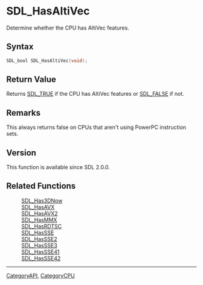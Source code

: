 = SDL_HasAltiVec =

Determine whether the CPU has AltiVec features.

== Syntax ==

<syntaxhighlight lang='c'>
SDL_bool SDL_HasAltiVec(void);
</syntaxhighlight>

== Return Value ==

Returns [[SDL_TRUE]] if the CPU has AltiVec features or [[SDL_FALSE]] if
not.

== Remarks ==

This always returns false on CPUs that aren't using PowerPC instruction
sets.

== Version ==

This function is available since SDL 2.0.0.

== Related Functions ==

:[[SDL_Has3DNow]]
:[[SDL_HasAVX]]
:[[SDL_HasAVX2]]
:[[SDL_HasMMX]]
:[[SDL_HasRDTSC]]
:[[SDL_HasSSE]]
:[[SDL_HasSSE2]]
:[[SDL_HasSSE3]]
:[[SDL_HasSSE41]]
:[[SDL_HasSSE42]]

----
[[CategoryAPI]], [[CategoryCPU]]


